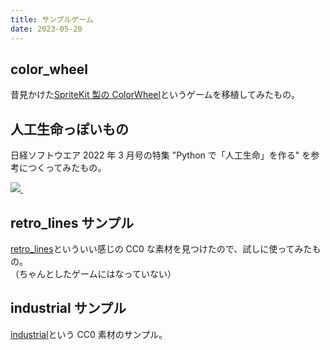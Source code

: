 ```yaml
---
title: サンプルゲーム
date: 2023-05-20
---
```



<ExampleLayout title={frontmatter.title} date={frontmatter.date} noDemo>

## color_wheel

昔見かけた[SpriteKit 製の ColorWheel](https://github.com/AngelaRucci/ColorWheel)というゲームを移植してみたもの。

<DocLink document="https://color-wheel-acc.pages.dev/" label="デモ" />
<DocLink
  document="https://github.com/tnantoka/color_wheel"
  label="ソースコード"
/>

## 人工生命っぽいもの

日経ソフトウエア 2022 年 3 月号の特集 "Python で「人工生命」を作る" を参考につくってみたもの。

<div class="mb-4">
  <a
    href="https://www.amazon.co.jp/%E6%97%A5%E7%B5%8C%E3%82%BD%E3%83%95%E3%83%88%E3%82%A6%E3%82%A8%E3%82%A2-2022%E5%B9%B43%E6%9C%88%E5%8F%B7-%E9%9B%91%E8%AA%8C-ebook/dp/B09QRJ3GQC?_encoding=UTF8&qid=1684070280&sr=8-1&linkCode=li2&tag=flutter-flame-22&linkId=03017aba56ade0b4f61838a2cd7277a3&language=ja_JP&ref_=as_li_ss_il"
    target="_blank"
  >
    <img
      border="0"
      src="//ws-fe.amazon-adsystem.com/widgets/q?_encoding=UTF8&ASIN=B09QRJ3GQC&Format=_SL160_&ID=AsinImage&MarketPlace=JP&ServiceVersion=20070822&WS=1&tag=flutter-flame-22&language=ja_JP"
    />
  </a>
  <img
    src="https://ir-jp.amazon-adsystem.com/e/ir?t=flutter-flame-22&language=ja_JP&l=li2&o=9&a=B09QRJ3GQC"
    width="1"
    height="1"
    border="0"
    alt=""
    style="border:none !important; margin:0px !important;"
  />
</div>

<DocLink document="https://flal.pages.dev/" label="デモ" />
<DocLink document="https://github.com/tnantoka/flal" label="ソースコード" />

## retro_lines サンプル

[retro_lines](https://v3x3d.itch.io/retro-lines)といういい感じの CC0 な素材を見つけたので、試しに使ってみたもの。  
（ちゃんとしたゲームにはなっていない）

<DocLink document="https://retro-lines.pages.dev/" label="デモ" />
<DocLink
  document="https://github.com/tnantoka/retro_lines"
  label="ソースコード"
/>

## industrial サンプル

[industrial](https://0x72.itch.io/16x16-industrial-tileset)という CC0 素材のサンプル。

<DocLink document="https://industrial.pages.dev/" label="デモ" />
<DocLink
  document="https://github.com/tnantoka/industrial"
  label="ソースコード"
/>

</ExampleLayout>
